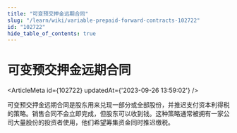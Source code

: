 ```yaml
---
title: "可变预交押金远期合同"
slug: "/learn/wiki/variable-prepaid-forward-contracts-102722"
id: "102722"
hide_table_of_contents: true
---
```



# 可变预交押金远期合同

<ArticleMeta id={102722} updatedAt={'2023-09-26 13:59:02'} />
<div className='border-solid border-b border-t-0 my-4 border-[var(--ifm-color-gray-300)]' />

可变预交押金远期合同是股东用来兑现一部分或全部股份，并推迟支付资本利得税的策略。销售合同不会立即完成，但股东可以收到钱。这种策略通常被拥有一家公司大量股份的投资者使用，他们希望筹集资金同时推迟缴税。
